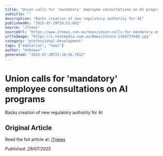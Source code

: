 ```yaml
---
title: "Union calls for 'mandatory' employee consultations on AI programs"
subtitle: ""
description: "Backs creation of new regulatory authority for AI"
publishedAt: "2025-07-29T20:51:00Z"
source: "iTnews"
sourceUrl: "https://www.itnews.com.au/news/union-calls-for-mandatory-employee-consultations-on-ai-programs-619094"
urlToImage: "https://i.nextmedia.com.au/News/iStock-2184773448.jpg"
category: "professional-development"
tags: ["education", "news"]
author: "Unknown"
generated: "2025-07-30T23:16:56.781Z"
---
```


# Union calls for 'mandatory' employee consultations on AI programs



Backs creation of new regulatory authority for AI

## Original Article

Read the full article at: [iTnews](https://www.itnews.com.au/news/union-calls-for-mandatory-employee-consultations-on-ai-programs-619094)

*Published: 29/07/2025*
